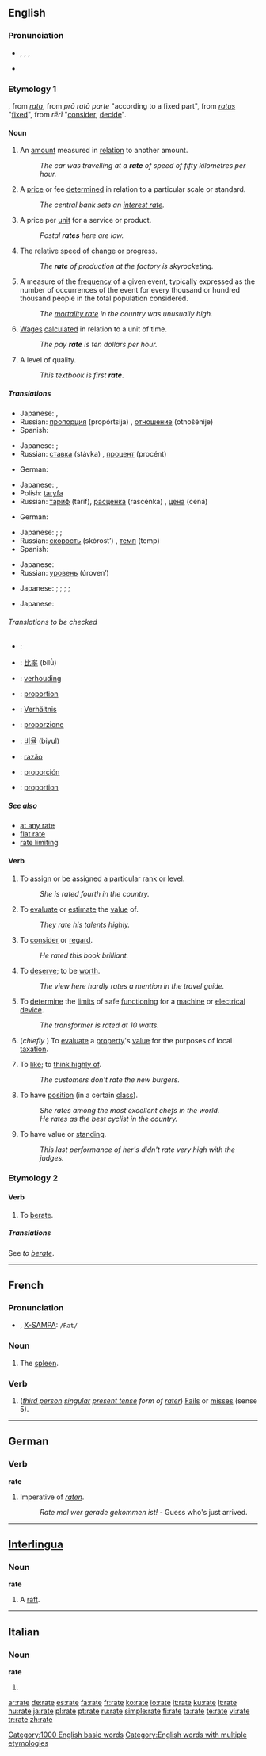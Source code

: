 {{see|Rate|raté}}
{{wikipedia|Rate (disambiguation)}}
==English==

===Pronunciation===
* {{enPR|rāt}}, {{IPA|/ɹeɪt/}}, {{SAMPA|/r\eIt/}},
* {{audio|en-us-rate.ogg|Audio (US)}}
:{{rhymes|eɪt}}

===Etymology 1===
{{OF.}}, from {{ML.}} ''[[rata]]'', from {{L.}}''prō ratā parte'' "according to a fixed part", from ''[[ratus]]'' "[[fix]]ed", from ''rērī'' "[[consider]], [[decide]]".

====Noun====
{{wikipedia}}
{{en-noun}}

# An [[amount]] measured in [[relation]] to another amount.
#: ''The car was travelling at a '''rate''' of speed of fifty kilometres per hour.''
# A [[price]] or fee [[determined]] in relation to a particular scale or standard.
#: ''The central bank sets an [[interest rate]].''
# A price per [[unit]] for a service or product.
#: ''Postal '''rates''' here are low.''
# The relative speed of change or progress.
#: ''The '''rate''' of production at the factory is skyrocketing.''
# {{statistics}} A measure of the [[frequency]] of a given event, typically expressed as the number of occurrences of the event for every thousand or hundred thousand people in the total population considered.
#: ''The [[mortality rate]] in the country was unusually high.''
# [[wage|Wages]] [[calculate]]d in relation to a unit of time.
#: ''The pay '''rate''' is ten dollars per hour.''
# A level of quality.
#: ''This textbook is first '''rate'''''.

=====Translations=====
{{trans-top|an amount measured in relation to another amount}}
{{trans-mid}}
* Japanese: {{t|ja|比率|tr=hiritsu|sc=Jpan}}, {{t|ja|割合|tr=wariai|sc=Jpan}}
* Russian: [[пропорция]] (propórtsija) {{f}}, [[отношение]] (otnošénije) {{n}}
* Spanish: {{t-|es|tasa|f}}
{{trans-bottom}}

{{trans-top|a price or fee determined in relation to a particular scale or standard}}
{{trans-mid}}
* Japanese: {{t|ja|割合|tr=wariai|sc=Jpan}}; {{qualifier|fee}} {{t|ja|利率|tr=riritsu|sc=Jpan}}
* Russian: [[ставка]] (stávka) {{f}}, [[процент]] (procént) {{m}}
{{trans-bottom}}

{{trans-top|a price per unit for a service or product}}
* German: {{t+|de|Rate|f}}
{{trans-mid}}
* Japanese: {{t|ja|比率|tr=hiritsu|sc=Jpan}}, {{t|ja|割合|tr=wariai|sc=Jpan}}
* Polish: [[taryfa]] {{f}}
* Russian: [[тариф]] (taríf), [[расценка]] (rascénka) {{f}}, [[цена]] (cená) {{f}}
{{trans-bottom}}

{{trans-top|relative speed}}
* German: {{t+|de|Rate|f}}
{{trans-mid}}
* Japanese: {{t|ja|割合|tr=wariai|sc=Jpan}}; {{qualifier|production speed}} {{t|ja|生産速度|tr=sēsan sokudo|sc=Jpan}}; {{qualifier|growth of a company, country}} {{t|ja|成長率|tr=seichōritsu|sc=Jpan}}
* Russian: [[скорость]] (skórost’) {{f}}, [[темп]] (temp) {{m}}
* Spanish: {{t+|es|velocidad|f}}
{{trans-bottom}}

{{trans-top|statistics: a measure of the frequency of a given event}}
{{trans-mid}}
* Japanese: {{qualifier|mortality rate}} {{t|ja|死亡率|tr=shibōritsu|sc=Jpan}}
* Russian: [[уровень]] (úroven’) {{m}}
{{trans-bottom}}

{{trans-top|wages calculated in relation to a unit of time}}
{{trans-mid}}
* Japanese: {{t|ja|割合|tr=wariai|sc=Jpan}}; {{qualifier|per hour}} {{t|ja|時給|tr=jikyū|sc=Jpan}}; {{qualifier|per day}} {{t|ja|日給|tr=nikkyū|sc=Jpan}}; {{qualifier|per month}} {{t|ja|月給|tr=gekkyū|sc=Jpan}}; {{qualifier|per year}} {{t|ja|年収|tr=nenshū|sc=Jpan}}
{{trans-bottom}}

{{trans-top|a level of quality}}
{{trans-mid}}
* Japanese: {{t+|ja|級|tr=kyū|sc=Jpan}}
{{trans-bottom}}

======Translations to be checked======
{{checktrans}}
{{trans-top|Ratio}}
* {{ttbc|Arabic}}: {{Arab|[[معدل]]}} {{IPAchar|(moʕáddal)}} {{m}}
* {{ttbc|Chinese}}: [[比率]] (bǐlǜ)
* {{ttbc|Dutch}}: [[verhouding]] {{f}}
* {{ttbc|French}}: [[proportion]] {{f}}
* {{ttbc|German}}: [[Verhältnis]] {{n}}
* {{ttbc|Italian}}: [[proporzione]] {{f}}
{{trans-mid}}
* {{ttbc|Korean}}: [[비율]] (biyul)
* {{ttbc|Portuguese}}: [[razão]] {{f}}
* {{ttbc|Spanish}}: [[proporción]] {{f}}
* {{ttbc|Swedish}}: [[proportion]] {{c}}
{{trans-bottom}}

=====See also=====
<!-- compounds -->
* [[at any rate]]
* [[flat rate]]
* [[rate limiting]]

====Verb====
{{en-verb|rat|ing}}

# {{transitive}} To [[assign]] or be assigned a particular [[rank]] or [[level]].
#: ''She is rated fourth in the country.''
# {{transitive}} To [[evaluate]] or [[estimate]] the [[value]] of.
#: ''They rate his talents highly.''
# {{transitive}} To [[consider]] or [[regard]].
#: ''He rated this book brilliant.''
# {{transitive}} To [[deserve]]; to be [[worth]].
#: ''The view here hardly rates a mention in the travel guide.''
# {{transitive}} To [[determine]] the [[limit]]s of safe [[function]]ing for a [[machine]] or [[electrical]] [[device]].
#: ''The transformer is rated at 10 watts.''
# {{transitive}} (''chiefly {{UK}}'') To [[evaluate]] a [[property]]'s [[value]] for the purposes of local [[taxation]].
# {{transitive}}  {{informal}} To [[like]]; to [[think highly of]].
#: ''The customers don't rate the new burgers.''
# {{intransitive}} To have [[position]] (in a certain [[class]]).
#: ''She rates among the most excellent chefs in the world.''
#: ''He rates as the best cyclist in the country.''
# {{intransitive}} To have value or [[standing]].
#: ''This last performance of her's didn't rate very high with the judges.''

===Etymology 2===

====Verb====
{{en-verb|rat|es}}

# {{transitive}} To [[berate]].

=====Translations=====
See ''to [[berate]]''.

[[Category:1000 English basic words]]
[[Category:English words with multiple etymologies]]

----

==French==

===Pronunciation===
* {{IPA|/ʁat/}}, [[w:X-SAMPA|X-SAMPA]]: <tt>/Rat/</tt>

===Noun===
{{fr-noun|f}}

# The [[spleen]].

===Verb===
{{infl|fr|verb form}}

#{{transitive}} (''[[third person]] [[singular]] [[present tense]] form of [[rater]]'') [[Fail]]s or [[miss]]es (sense 5).

----

==German==

===Verb===
'''rate'''

# Imperative of ''[[raten]]''.
#: ''Rate mal wer gerade gekommen ist!'' - Guess who's just arrived.

----

==[[Interlingua]]==

===Noun===
'''rate'''

# A [[raft]].

----

==Italian==

===Noun===
'''rate''' {{f}}

# {{plural of|[[rata]]|lang=Italian}}

[[ar:rate]]
[[de:rate]]
[[es:rate]]
[[fa:rate]]
[[fr:rate]]
[[ko:rate]]
[[io:rate]]
[[it:rate]]
[[ku:rate]]
[[lt:rate]]
[[hu:rate]]
[[ja:rate]]
[[pl:rate]]
[[pt:rate]]
[[ru:rate]]
[[simple:rate]]
[[fi:rate]]
[[ta:rate]]
[[te:rate]]
[[vi:rate]]
[[tr:rate]]
[[zh:rate]]